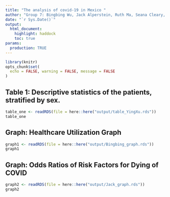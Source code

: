 ```yaml
---
title: "The analysis of covid-19 in Mexico "
author: "Group 7: Bingbing Wu, Jack Alperstein, Ruth Ma, Seana Cleary, Ying Xu"
date: "`r Sys.Date()`"
output:
  html_document:
    highlight: haddock
    toc: true
params:
  production: TRUE
---
```


```r
library(knitr)
opts_chunk$set(
  echo = FALSE, warning = FALSE, message = FALSE
)
```

## Table 1: Descriptive statistics of the patients, stratified by sex.
```r
table_one <- readRDS(file = here::here("output/table_YingXu.rds"))
table_one
```

## Graph: Healthcare Utilization Graph
```r
graph1 <- readRDS(file = here::here("output/Bingbing_graph.rds"))
graph1
```

## Graph: Odds Ratios of Risk Factors for Dying of COVID
```r
graph2 <- readRDS(file = here::here("output/Jack_graph.rds"))
graph2
```
